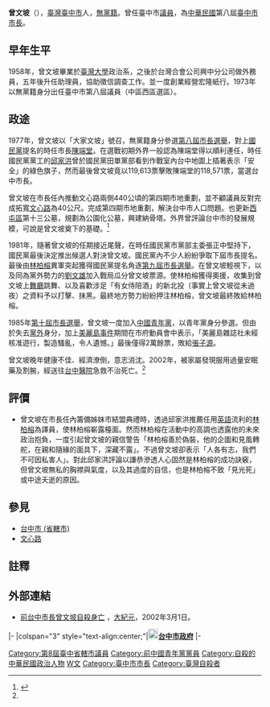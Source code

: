 {{Infobox_officeholder
| name = 曾文坡
| image name =
| order = [[File:Flag_of_Taichung_City.svg|25px]][[臺中市_(省轄市)|臺中市]]（省轄市）第7任[[臺中市市長|市長]]
| term_start = 1977年12月20日
| term_end = 1981年12月20日
| predecessor = [[陳端堂|陳端堂]]
| successor = [[林柏榕|林柏榕]]
| width =
| now = 
| period =
| sex = 男
| nationality = {{JPN-EMP}}（1936年－1945年）<br>{{ROC}}（1945年－2002年）
| Native place = 
| date of birth = 1936年2月10日
| place of birth = {{TWN-JPN}}[[臺中州|臺中州]]
| date of death = {{death date and age|2002|3|1|1936|2|10}}
| place of death = {{TWN}}[[臺中市_(省轄市)|臺中市]][[西區_(臺中市)|西區]][[台中醫院|台中醫院]]
| spouse = 林心蕙
| party =
| educate =
* [[臺中市立臺中第一高級中等學校|臺灣省立臺中第一中學]]
* [[台灣大學|台灣大學]]政治系
| past =
* 臺中市議會第八屆議員
* [[File:Flag_of_Taichung_City.svg|25px]]臺中市（省轄市）第8屆市長
}}
'''曾文坡'''（{{bd|1936年|2月10日|2002年|3月1日|catIdx=Z曾}}），[[臺灣|臺灣]][[臺中市|臺中市]]人，[[無黨籍|無黨籍]]。曾任臺中市[[民意代表|議員]]，為[[中華民國|中華民國]]第八屆[[臺中市市長|臺中市市長]]。

==早年生平==
1958年，曾文坡畢業於[[臺灣大學|臺灣大學]]政治系，之後於台灣合會公司興中分公司做外務員，五年後升任助理員，協助徵信調查工作。並一度創業經營宏隆紙行。{{r|選|page=22}}1973年以無黨籍身分出任臺中市第八屆議員（中區西區選區）。

==政途==
1977年，曾文坡以「大家文坡」號召，無黨籍身分參選[[1977年中華民國縣市長選舉|第八屆市長選舉]]，對上[[國民黨|國民黨]]提名的時任市長[[陳端堂|陳端堂]]。在選戰初期外界一般認為陳端堂得以順利連任，時任國民黨黨工的[[邱家洪|邱家洪]]曾於國民黨田單黨部看到作戰室內台中地圖上插著表示「安全」的綠色旗子，{{r|暗|page=31}}然而最後曾文坡竟以119,613票擊敗陳端堂的118,571票，當選台中市長。

曾文坡在市長任內推動文心路兩側440公頃的第四期市地重劃，並不顧議員反對完成拓寬[[文心路|文心路]]為40公尺。{{r|暗|page=33}}完成第四期市地重劃，解決台中市人口問題。{{r|暗|page=33}}也更新[[西屯區|西屯區]]第十三公墓，規劃為公園化公墓，興建納骨塔。{{r|暗|page=47}}外界曾評論台中市的發展規模，可說是曾文坡奠下的基礎。<ref name="#1">{{Cite web |url=http://www.99ch.com.tw/info-detail.asp?doc_id=5818 |title=影響台中市發展的台中市長 |access-date=2016-10-27 |archive-date=2016-10-28 |archive-url=https://web.archive.org/web/20161028083848/http://www.99ch.com.tw/info-detail.asp?doc_id=5818 |dead-url=no }}</ref>

1981年，隨著曾文坡的任期接近尾聲，在時任國民黨市黨部主委張正中堅持下，國民黨最後決定推出候選人對決曾文坡。{{r|暗|page=74-75}}國民黨內不少人紛紛爭取下屆市長提名。最後由[[林柏榕|林柏榕]]異軍突起獲得國民黨提名角逐[[1981年中華民國縣市長選舉|第九屆市長選舉]]。{{r|暗|page=79}}在曾文坡輕視下，以及同為黨外勢力的[[劉文雄_(臺中市)|劉文雄]]加入戰局瓜分曾文坡票源。使林柏榕獲得奧援，收集到曾文坡上[[舞廳|舞廳]]跳舞、以及喜歡涉足「有女侍陪酒」的新北投（事實上曾文坡從未過夜）之資料予以打擊、抹黑。{{r|暗|page=82-83}}最終地方勢力紛紛押注林柏榕，曾文坡最終敗給林柏榕。

1985年[[1985年中華民國縣市長選舉|第十屆市長選舉]]，曾文坡一度加入[[中國青年黨|中國青年黨]]，以青年黨身分參選。但由於失去[[黨外|黨外]]身分，加上[[美麗島事件|美麗島事件]]期間在市府動員會中表示，「美麗島雜誌社未經核准遊行，製造騷亂，令人遺憾。」最後僅得2萬餘票，敗給[[張子源|張子源]]。

曾文坡晚年健康不佳、經濟潦倒，意志消沈。2002年，被家屬發現服用過量安眠藥及割腕，經送往[[台中醫院|台中醫院]]急救不治死亡。<ref name="#1"/>

==評價==
*曾文坡在市長任內籌備姊妹市結盟典禮時，透過邱家洪推薦任用[[英語|英語]]流利的[[林柏榕|林柏榕]]為譯員，使林柏榕嶄露檯面。然而林柏榕在活動中的高調也透露他的未來政治抱負，一度引起曾文坡的親信警告「林柏榕善於偽裝，他的企圖和見風轉舵，在親和隨緣的面具下，深藏不露」。不過曾文坡卻表示「人各有志，我們不可因私害人」。對此邱家洪評論以謙恭滲透人心固然是林柏榕的成功訣竅，但曾文坡無私的胸襟與氣度，以及其過度的自信，也是林柏榕不致「見光死」或中途夭逝的原因。{{r|暗|page=11-12}}
==參見==
*[[台中市_(省轄市)|台中市 (省轄市)]]
*[[文心路|文心路]]
==註釋==
{{Reflist|2|refs=
<ref name="暗">{{cite book |title=《暗房政治－林柏榕幕僚長政壇回憶錄》|author=邱家洪 |publisher=日臻出版社 |isbn= 957-8882-19-X|date=1995年4月}}</ref>
<ref name="選">{{cite book |title=《選壇風雲《中南部》》|author=泰石 |publisher=長橋出版社 |isbn= |date=1978年1月}}</ref>
}}

==外部連結==
* [http://www.epochtimes.com/b5/2/3/1/n173702.htm 前台中市長曾文坡自殺身亡] {{Wayback|url=http://www.epochtimes.com/b5/2/3/1/n173702.htm |date=20190602114247 }}，[[大紀元|大紀元]]，2002年3月1日。

{{start box}}
{{s-gov|roc}}
|-
|colspan="3" style="text-align:center;"|'''[[File:Seal_of_Taichung.svg|20px]][[台中市政府|台中市政府]]'''
|-
{{s-before|[[陳端堂|陳端堂]]}}
{{s-title|[[台中市市長|台中市市長]]<br><small>第八屆<br>1977年12月20日－1981年12月20日}}
{{s-after|[[林柏榕|林柏榕]]}}
{{end box}}

{{臺中市市長}}
{{DEFAULTSORT:Zeng曾}}
[[Category:第8屆臺中省轄市議員|Category:第8屆臺中省轄市議員]]
[[Category:前中國青年黨黨員|Category:前中國青年黨黨員]]
[[Category:自殺的中華民國政治人物|Category:自殺的中華民國政治人物]]
[[Category:曾姓|W文]]
[[Category:臺中市市長|Category:臺中市市長]]
[[Category:臺灣自殺者|Category:臺灣自殺者]]